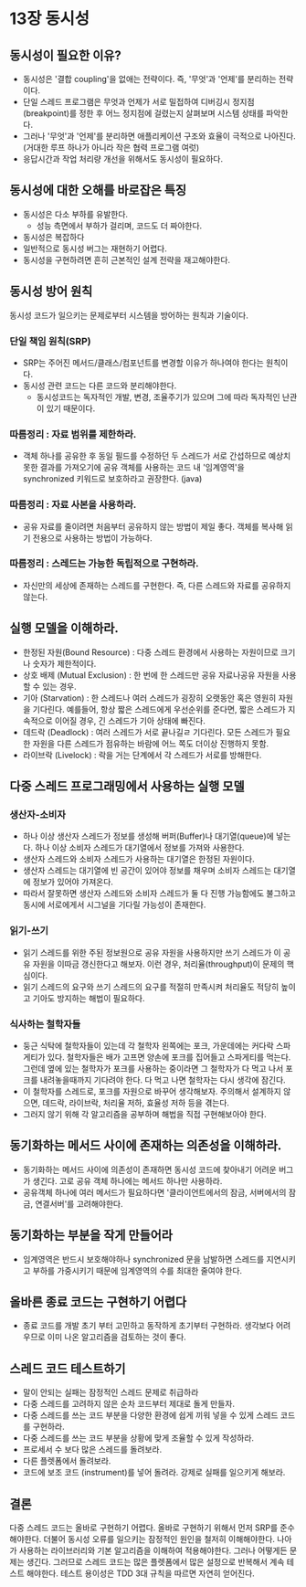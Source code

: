 # 13장 동시성

## 동시성이 필요한 이유?

- 동시성은 '결합 coupling'을 없애는 전략이다. 즉, '무엇'과 '언제'를 분리하는 전략이다.
- 단일 스레드 프로그램은 무엇과 언제가 서로 밀접하여 디버깅시 정지점 (breakpoint)를 정한 후 어느 정지점에 걸렸는지 살펴보며 시스템 상태를 파악한다.
- 그러나 '무엇'과 '언제'를 분리하면 애플리케이션 구조와 효율이 극적으로 나아진다. (거대한 루프 하나가 아니라 작은 협력 프로그램 여럿)
- 응답시간과 작업 처리량 개선을 위해서도 동시성이 필요하다.

## 동시성에 대한 오해를 바로잡은 특징

- 동시성은 다소 부하를 유발한다.
  - 성능 측면에서 부하가 걸리며, 코드도 더 짜야한다.
- 동시성은 복잡하다
- 일반적으로 동시성 버그는 재현하기 어렵다.
- 동시성을 구현하려면 흔히 근본적인 설계 전략을 재고해야한다.

## 동시성 방어 원칙

동시성 코드가 일으키는 문제로부터 시스템을 방어하는 원칙과 기술이다.

### 단일 책임 원칙(SRP)

- SRP는 주어진 메서드/클래스/컴포넌트를 변경할 이유가 하나여야 한다는 원칙이다.
- 동시성 관련 코드는 다른 코드와 분리해야한다.
  - 동시성코드는 독자적인 개발, 변경, 조율주기가 있으며 그에 따라 독자적인 난관이 있기 때문이다.

### 따름정리 : 자료 범위를 제한하라.

- 객체 하나를 공유한 후 동일 필드를 수정하던 두 스레드가 서로 간섭하므로 예상치 못한 결과를 가져오기에 공유 객체를 사용하는 코드 내 '임계영역'을 synchronized 키워드로 보호하라고 권장한다. (java)

### 따름정리 : 자료 사본을 사용하라.

- 공유 자료를 줄이려면 처음부터 공유하지 않는 방법이 제일 좋다. 객체를 복사해 읽기 전용으로 사용하는 방법이 가능하다.

### 따름정리 : 스레드는 가능한 독립적으로 구현하라.

- 자신만의 세상에 존재하는 스레드를 구현한다. 즉, 다른 스레드와 자료를 공유하지 않는다.

## 실행 모델을 이해하라.

- 한정된 자원(Bound Resource) : 다중 스레드 환경에서 사용하는 자원이므로 크기나 숫자가 제한적이다.
- 상호 배제 (Mutual Exclusion) : 한 번에 한 스레드만 공유 자료나공유 자원을 사용할 수 있는 경우.
- 기아 (Starvation) : 한 스레드나 여러 스레드가 굉장히 오랫동안 혹은 영원히 자원을 기다린다. 예를들어, 항상 짧은 스레드에게 우선순위를 준다면, 짧은 스레드가 지속적으로 이어질 경우, 긴 스레드가 기아 상태에 빠진다.
- 데드락 (Deadlock) : 여러 스레드가 서로 끝나길ㄹ 기다린다. 모든 스레드가 필요한 자원을 다른 스레드가 점유하는 바람에 어느 쪽도 더이상 진행하지 못함.
- 라이브락 (Livelock) : 락을 거는 단계에서 각 스레드가 서로를 방해한다.

## 다중 스레드 프로그래밍에서 사용하는 실행 모델

### 생산자-소비자

- 하나 이상 생산자 스레드가 정보를 생성해 버퍼(Buffer)나 대기열(queue)에 넣는다. 하나 이상 소비자 스레드가 대기열에서 정보를 가져와 사용한다.
- 생산자 스레드와 소비자 스레드가 사용하는 대기열은 한정된 자원이다.
- 생산자 스레드는 대기열에 빈 공간이 있어야 정보를 채우며 소비자 스레드는 대기열에 정보가 있어야 가져온다.
- 따라서 잘못하면 생산자 스레드와 소비자 스레드가 둘 다 진행 가능함에도 불그하고 동시에 서로에게서 시그널을 기다릴 가능성이 존재한다.

### 읽기-쓰기

- 읽기 스레드를 위한 주된 정보원으로 공유 자원을 사용하지만 쓰기 스레드가 이 공유 자원을 이따금 갱신한다고 해보자. 이런 경우, 처리율(throughput)이 문제의 핵심이다.
- 읽기 스레드의 요구와 쓰기 스레드의 요구를 적절히 만족시켜 처리율도 적당히 높이고 기아도 방지하는 해법이 필요하다.

### 식사하는 철학자들

- 둥근 식탁에 철학자들이 있는데 각 철학자 왼쪽에는 포크, 가운데에는 커다락 스파게티가 있다. 철학자들은 배가 고프면 양손에 포크를 집어들고 스파게티를 먹는다. 그런데 옆에 있는 철학자가 포크를 사용하는 중이라면 그 철학자가 다 먹고 나서 포크를 내려놓을때까지 기다려야 한다. 다 먹고 나면 철학자는 다시 생각에 잠긴다.
- 이 철학자를 스레드로, 포크를 자원으로 바꾸어 생각해보자. 주의해서 설계하지 않으면, 데드락, 라이브락, 처리율 저하, 효율성 저하 등을 겪는다.
- 그러지 않기 위해 각 알고리즘을 공부하며 해법을 직접 구현해보아야 한다.

## 동기화하는 메서드 사이에 존재하는 의존성을 이해하라.

- 동기화하는 메서드 사이에 의존성이 존재하면 동시성 코드에 찾아내기 어려운 버그가 생긴다. 고로 공유 객체 하나에는 메서드 하나만 사용하라.
- 공유객체 하나에 여러 메서드가 필요하다면 '클라이언트에서의 잠금, 서버에서의 잠금, 연결서버'를 고려해야한다.

## 동기화하는 부분을 작게 만들어라

- 임계영역은 반드시 보호해야하나 synchronized 문을 남발하면 스레드를 지연시키고 부하를 가중시키기 때문에 임계영역의 수를 최대한 줄여야 한다.

## 올바른 종료 코드는 구현하기 어렵다

- 종료 코드를 개발 초기 부터 고민하고 동작하게 초기부터 구현하라. 생각보다 어려우므로 이미 나온 알고리즘을 검토하는 것이 좋다.

## 스레드 코드 테스트하기

- 말이 안되는 실패는 잠정적인 스레드 문제로 취급하라
- 다중 스레드를 고려하지 않은 순차 코드부터 제대로 돌게 만들자.
- 다중 스레드를 쓰는 코드 부분을 다양한 환경에 쉽게 끼워 넣을 수 있게 스레드 코드를 구현하라.
- 다중 스레드를 쓰는 코드 부분을 상황에 맞게 조율할 수 있게 작성하라.
- 프로세서 수 보다 많은 스레드를 돌려보라.
- 다른 플렛폼에서 돌려보라.
- 코드에 보조 코드 (instrument)를 넣어 돌려라. 강제로 실패를 일으키게 해보라.

## 결론

다중 스레드 코드는 올바로 구현하기 어렵다. 올바로 구현하기 위해서 먼저 SRP를 준수해야한다. 더불어 동시성 오류를 일으키는 잠정적인 원인을 철저히 이해해야한다. 나아가 사용하는 라이브러리와 기본 알고리즘을 이해하여 적용해야한다.
그러나 어떻게든 문제는 생긴다. 그러므로 스레드 코드는 많은 플렛폼에서 많은 설정으로 반복해서 계속 테스트 해야한다. 테스트 용이성은 TDD 3대 규칙을 따르면 자연히 얻어진다.

